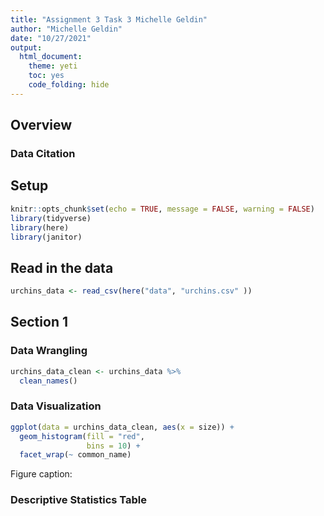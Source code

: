 ```yaml
---
title: "Assignment 3 Task 3 Michelle Geldin"
author: "Michelle Geldin"
date: "10/27/2021"
output:  
  html_document: 
    theme: yeti
    toc: yes
    code_folding: hide
---
```

## Overview

### Data Citation

## Setup

```r
knitr::opts_chunk$set(echo = TRUE, message = FALSE, warning = FALSE)
library(tidyverse)
library(here)
library(janitor)
```

## Read in the data

```r
urchins_data <- read_csv(here("data", "urchins.csv" ))
```

## Section 1

### Data Wrangling

```r
urchins_data_clean <- urchins_data %>%
  clean_names()
```

### Data Visualization

```r
ggplot(data = urchins_data_clean, aes(x = size)) +
  geom_histogram(fill = "red",
                 bins = 10) +
  facet_wrap(~ common_name)
```

Figure caption:


### Descriptive Statistics Table
